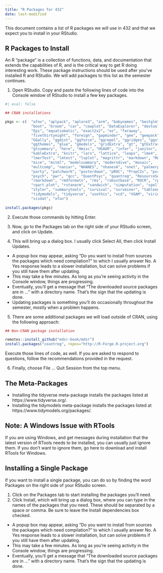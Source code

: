 ```yaml
---
title: "R Packages for 432"
date: last-modified
---
```


This document contains a list of R packages we will use in 432 and that we expect you to install in your RStudio.

## R Packages to Install

An R "package" is a collection of functions, data, and documentation that extends the capabilities of R, and is the critical way to get R doing interesting work. These package instructions should be used after you’ve installed R and RStudio. We will add packages to this list as the semester continues.

1. Open RStudio. Copy and paste the following lines of code into the Console window of RStudio to install a few key packages.

```r
#| eval: false

## CRAN installations

pkgs <- c(  "afex", "aplpack", "aplore3", "arm", "babynames", "bestglm", 
            "boot", "broom", "car", "cowplot", "DataExplorer", "devtools", 
            "Epi", "equatiomatic", "exact2x2", "ez", "faraway", 
            "fivethirtyeight", "foreign", "gapminder", "gee", "geepack",
            "GGally", "ggdist", "ggforce", "ggrepel", "ggridges", "ggstance",
            "ggthemes", "glue", "gmodels", "gridExtra", "gt", "gtExtras", 
            "gtsummary", "here", "Hmisc", "HSAUR", "infer", "janitor", 
            "kableExtra", "knitr", "lars", "lattice", "leaps", "lme4", 
            "lmerTest", "lmtest", "lvplot", "magrittr", "markdown", "MASS", 
            "mice", "mitml", "modelsummary", "moderndive", "mosaic", 
            "multcomp", "naniar", "NHANES", "nhanesA", "nnet", "palmerpenguins",
            "party", "patchwork", "posterdown", "pROC", "PropCIs", "pscl", 
            "psych", "pwr", "qcc", "QuantPsyc", "quantreg", "ResourceSelection",
            "rmarkdown", "rmdformats", "rms", "robustbase", "ROCR", "rpart",
            "rpart.plot", "rstanarm", "sandwich", "simputation", "spelling",
            "styler", "summarytools", "survival", "survminer", "tableone", 
            "tidymodels", "tidyverse", "usethis", "vcd", "VGAM", "viridis", 
            "visdat", "xfun")
                
install.packages(pkgs)

```

2. Execute those commands by hitting Enter.

3. Now, go to the Packages tab on the right side of your RStudio screen, and click on Update.

4. This will bring up a dialog box. I usually click Select All, then click Install Updates.

  - A popup box may appear, asking “Do you want to install from sources the packages which need compilation?” to which I usually answer No. A Yes response leads to a slower installation, but can solve problems if you still have them after updating.
  - This may take a few minutes. As long as you’re seeing activity in the Console window, things are progressing. 
  - Eventually, you’ll get a message that “The downloaded source packages are in …” with a directory name. That’s the sign that the updating is done.
  - Updating packages is something you’ll do occasionally throughout the semester, mostly when a problem happens.

5. There are some additional packages we will load outside of CRAN, using the following approach:

```r
## Non-CRAN package installation

remotes::install_github("mdsr-book/mdsr")
install.packages("countreg", repos="http://R-Forge.R-project.org")
```

Execute those lines of code, as well. If you are asked to respond to questions, follow the recommendations provided in the request.

6. Finally, choose File ... Quit Session from the top menu.

## The Meta-Packages

- Installing the tidyverse meta-package installs the packages listed at https://www.tidyverse.org/.
- Installing the tidymodels meta-package installs the packages listed at https://www.tidymodels.org/packages/.

## Note: A Windows Issue with RTools

If you are using Windows, and get messages during installation that the latest version of RTools needs to be installed, you can usually just ignore them. If you don’t want to ignore them, go here to download and install RTools for Windows.

## Installing a Single Package

If you want to install a single package, you can do so by finding the word Packages on the right side of your RStudio screen.

1. Click on the Packages tab to start installing the packages you’ll need.
2. Click Install, which will bring up a dialog box, where you can type in the names of the packages that you need. These should be separated by a space or comma. Be sure to leave the Install dependencies box checked.

  - A popup box may appear, asking “Do you want to install from sources the packages which need compilation?” to which I usually answer No. A Yes response leads to a slower installation, but can solve problems if you still have them after updating.
  - This may take a few minutes. As long as you’re seeing activity in the Console window, things are progressing.
  - Eventually, you’ll get a message that “The downloaded source packages are in …” with a directory name. That’s the sign that the updating is done.